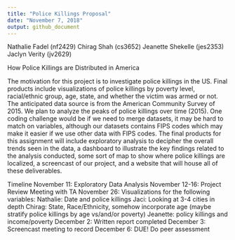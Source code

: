 ```yaml
---
title: "Police Killings Proposal"
date: "November 7, 2018"
output: github_document
---
```


Nathalie Fadel (nf2429)
Chirag Shah (cs3652)
Jeanette Shekelle (jes2353)
Jaclyn Verity (jv2629)

How Police Killings are Distributed in America

The motivation for this project is to investigate police
killings in the US. Final products include visualizations of
police killings by poverty level, racial/ethnic group, age,
state, and whether the victim was armed or not. The
anticipated data source is from the American Community Survey
of 2015. We plan to analyze the peaks of police killings over
time (2015). One coding challenge would be if we need to
merge datasets, it may be hard to match on variables,
although our datasets contains FIPS codes which may make it
easier if we use other data with FIPS codes. The final
products for this assignment will include exploratory
analysis to decipher the overall trends seen in the data, a
dashboard to illustrate the key findings related to the
analysis conducted, some sort of map to show where police
killings are localized, a screencast of our project, and a
website that will house all of these deliverables.  

Timeline
November 11: Exploratory Data Analysis 
November 12-16: Project Review Meeting with TA
November 26: Visualizations for the following variables:
		Nathalie: Date and police killings
		Jaci: Looking at 3-4 cities in depth
		Chirag: State, Race/Ethnicity, somehow incorporate age (maybe stratify police killings by age vs/and/or poverty)
Jeanette: policy killings and income/poverty
December 2: Written report completed
December 3: Screencast meeting to record
December 6: DUE! Do peer assessment

